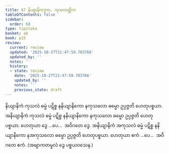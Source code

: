 ```yaml
---
title: 67 နိယျာနိကဒုက, ကုသလတ္တိက
tableOfContents: false
sidebar:
  order: 68
type: tipitaka
basket: ab
book: p15
review:
  current: review
  updated: '2025-10-27T21:47:59.783766'
  updated_by: ''
  notes: ''
  history:
  - state: review
    date: '2025-10-27T21:47:59.783766'
    updated_by: ''
    notes: ''
    previous_state: draft
---
```



<ReviewStatus review={frontmatter.review} showDetails={true} />

<HypothesisAnnotation frontmatter={frontmatter} />

<DynamicBreadcrumb />

<Division number="76" book="p15" e="ch" v="40" p="236">

<Paragraph number="205" book="p15">
နိယျာနိကံ ကုသလံ ဓမ္မံ ပဋိစ္စ နနိယျာနိကော နကုသလော ဓမ္မော ဥပ္ပဇ္ဇတိ ဟေတုပစ္စယာ. အနိယျာနိကံ ကုသလံ ဓမ္မံ ပဋိစ္စ နနိယျာနိကော နကုသလော ဓမ္မော ဥပ္ပဇ္ဇတိ ဟေတုပစ္စယာ. ဟေတုယာ ဒွေ …ပေ…  အဝိဂတေ ဒွေ.
</Paragraph>

<Paragraph number="206" book="p15">
အနိယျာနိကံ အကုသလံ ဓမ္မံ ပဋိစ္စ နနိယျာနိကော နအကုသလော ဓမ္မော ဥပ္ပဇ္ဇတိ ဟေတုပစ္စယာ. ဟေတုယာ ဧကံ …ပေ…  အဝိဂတေ ဧကံ. (အဗျာကတမူလံ ဒွေ ပစ္စယဝသေန.)
</Paragraph>
</Division>